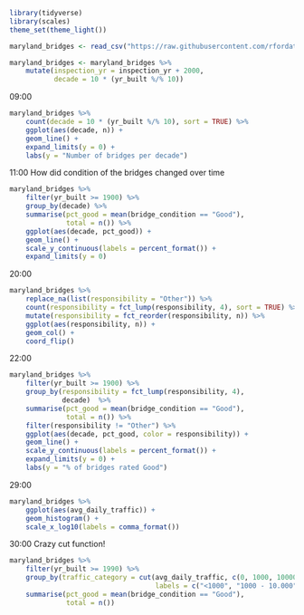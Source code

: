 ```r
library(tidyverse)
library(scales)
theme_set(theme_light())

maryland_bridges <- read_csv("https://raw.githubusercontent.com/rfordatascience/tidytuesday/refs/heads/main/data/2018/2018-11-27/baltimore_bridges.csv")

maryland_bridges <- maryland_bridges %>% 
    mutate(inspection_yr = inspection_yr + 2000,
           decade = 10 * (yr_built %/% 10))
```

09:00

```r
maryland_bridges %>% 
    count(decade = 10 * (yr_built %/% 10), sort = TRUE) %>% 
    ggplot(aes(decade, n)) +
    geom_line() +
    expand_limits(y = 0) +
    labs(y = "Number of bridges per decade")
```

11:00 How did condition of the bridges changed over time

```r
maryland_bridges %>% 
    filter(yr_built >= 1900) %>% 
    group_by(decade) %>% 
    summarise(pct_good = mean(bridge_condition == "Good"),
              total = n()) %>% 
    ggplot(aes(decade, pct_good)) +
    geom_line() +
    scale_y_continuous(labels = percent_format()) +
    expand_limits(y = 0)
```

20:00

```r
maryland_bridges %>% 
    replace_na(list(responsibility = "Other")) %>% 
    count(responsibility = fct_lump(responsibility, 4), sort = TRUE) %>% 
    mutate(responsibility = fct_reorder(responsibility, n)) %>% 
    ggplot(aes(responsibility, n)) +
    geom_col() +
    coord_flip()
```

22:00

```r
maryland_bridges %>% 
    filter(yr_built >= 1900) %>% 
    group_by(responsibility = fct_lump(responsibility, 4),
             decade)  %>%
    summarise(pct_good = mean(bridge_condition == "Good"),
              total = n()) %>% 
    filter(responsibility != "Other") %>% 
    ggplot(aes(decade, pct_good, color = responsibility)) +
    geom_line() +
    scale_y_continuous(labels = percent_format()) +
    expand_limits(y = 0) +
    labs(y = "% of bridges rated Good")
```

29:00

```r
maryland_bridges %>% 
    ggplot(aes(avg_daily_traffic)) +
    geom_histogram() +
    scale_x_log10(labels = comma_format())
```

30:00 Crazy cut function!

```r
maryland_bridges %>% 
    filter(yr_built >= 1990) %>% 
    group_by(traffic_category = cut(avg_daily_traffic, c(0, 1000, 10000, Inf),
                                    labels = c("<1000", "1000 - 10.000", "10.000+"))) %>% 
    summarise(pct_good = mean(bridge_condition == "Good"),
              total = n())
```

